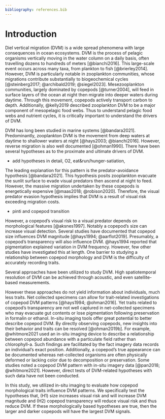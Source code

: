 ```yaml
---
bibliography: references.bib
---
```


# Introduction

Diel vertical migration (DVM) is a wide spread phenomena with large consequences in ocean ecosystems. DVM is the process of pelagic organisms vertically moving in the water column on a daily basis, often travelling dozens to hundreds of meters [@bianchi2016]. This large-scale event occurs across many taxa, from plankton to fish [@brierley2014]. However, DVM is particularly notable in zooplankton communities, whose migrations contribute substantially to biogeochemical cycles [@steinberg2017; @archibald2019; @siegel2023]. Mesezooplankton communities, largely dominated by copepods [@turner2004], will feed in surface layers of the ocean at night then migrate into deeper waters during daytime. Through this movement, copepods actively transport carbon to depth. Additionally, @kelly2019 described zooplankton DVM to be a major component of mesopelagic food webs. Thus to understand pelagic food webs and nutrient cycles, it is critically important to understand the drivers of DVM.

DVM has long been studied in marine systems [@bandara2021]. Predominantly, zooplankton DVM is the movement from deep waters at daytime to shallower waters at night [@hays2003; @bianchi2016]. However, reverse migration is also well documented [@ohman1990]. There have been several hypotheses as to the proximate and ultimate drivers of DVM.

-   add hypotheses in detail, O2, eat&run/hunger-satiation,

The leading explanation for this pattern is the predator-avoidance hypothesis [@bandara2021]. This hypothesis posits zooplankton evacuate the sunlit surface to evade visual predators then ascend at night to feed. However, the massive migration undertaken by these copepods is energetically expensive [@maas2018; @robison2020]. Therefore, the visual predator evasion hypothesis implies that DVM is a result of visual risk exceeding migration costs.

-   pinti and copepod transition

However, a copepod's visual risk to a visual predator depends on morphological features [@aksnes1997]. Notably a copepod's size can increase visual detection. Several studies have documented that copepod size influences DVM magnitude [@hays1994; @aarflot2019]. Presumably, a copepod's transparency will also influence DVM. @hays1994 reported that pigmentation explained variation in DVM frequency. However, few other studies have investigated this at length. One barrier to studying a relationship between copepod morphology and DVM is the difficulty of accurately recording traits.

Several approaches have been utilized to study DVM. High spatiotemporal resolution of DVM can be achieved through acoustic, and even satellite-based measurements.

However these approaches do not yield information about individuals, much less traits. Net collected specimens can allow for trait-related investigations of copepod DVM patterns [@hays1994; @ohman2016]. Yet traits related to copepod's transparency are not well captured in net-collected specimens who may evacuate gut contents or lose pigmentation following preservation in formalin or ethanol. In-situ imaging tools offer great potential to better describe copepod DVM. By directly observing copepods, new insights into their behavior and traits can be resolved [@ohman2019b]. For example, @whitmore2021 used an in-situ imaging device to describe a relationship between copepod abundance with a particulate field rather than chlorophyll-a. Such findings are facilitated by the fact imagery data records an individual's exact position. Additionally, a copepod's true appearance can be documented whereas net-collected organisms are often physically deformed or lacking color due to decomposition or preservation. Some studies noted a copepod DVM pattern with in-situ imagery data [@pan2018; @whitmore2021]. However, direct tests of DVM-related hypotheses with such data have not been conducted.

In this study, we utilized in-situ imaging to evaluate how copepod morphological traits influence DVM patterns. We specifically test the hypotheses that, (H1) size increases visual risk and will increase DVM magnitude and (H2) copepod transparency will reduce visual risk and thus reduce DVM. If these morphologically based hypotheses are true, then the larger and darker copepods will have the largest DVM signals.
